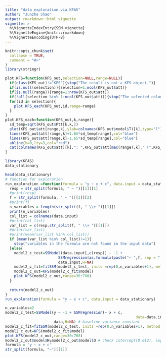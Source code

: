 ```yaml
---
title: "data exploration via KFAS"
author: "Junzhe Shao"
output: rmarkdown::html_vignette
vignette: >
  %\VignetteIndexEntry{SSM_vignette}
  %\VignetteEngine{knitr::rmarkdown}
  %\VignetteEncoding{UTF-8}
---
```


```r
knitr::opts_chunk$set(
  collapse = TRUE,
  comment = "#>"
)
library(stringr)
```

```r
plot.KFS=function(KFS_out,selection=NULL,range=NULL){
  if(class(KFS_out)!="KFS"){stop("The result is not a KFS object.")}
  if(is.null(selection)){selection=1:ncol(KFS_out$att)}
  if(is.null(range)){range=1:nrow(KFS_out$att)}
  if(!all(selection %in% 1:ncol(KFS_out$att))){stop("The selected column overflow the #variables")}
  for(id in selection){
    plot.KFS_each(KFS_out,id,range=range)
  }
}
plot.KFS_each=function(KFS_out,k,range){
  sd_temp=sqrt(KFS_out$Ptt[k,k,])
  plot(KFS_out$att[range,k],ylab=colnames(KFS_out$model$T)[k],type="l")
  lines(KFS_out$att[range,k]+1.65*sd_temp[range],col="blue")
  lines(KFS_out$att[range,k]-1.65*sd_temp[range],col="blue")
  abline(h=0,lty=3,col="red")
  cat(colnames(KFS_out$att)[k],": ",KFS_out$att[max(range),k]," (",KFS_out$att[max(range),k]-1.65*sd_temp[max(range)],",",KFS_out$att[max(range),k]+1.65*sd_temp[max(range)],").\n",sep="")
}
```


```r
library(KFAS)
data_stationary

head(data_stationary)
# function for exploration
run_exploration =function(formula = "y ~ x + c", data.input = data_stationary, method.input = "BFGS"){
  resp = str_split(formula, " ~ ")[[1]][1]
  #print(resp)
  f = str_split(formula, " ~ ")[[1]][2]
  #print(f)
  n_variables = length(str_split(f, " \\+ ")[[1]])
  print(n_variables)
  col_list = colnames(data.input)
  #print(col_list)
  var_list = c(resp,str_split(f, " \\+ ")[[1]])
  #print(var_list)
  #print(mean(var_list %in% col_list))
  if (mean(var_list %in% col_list)!=1){
    stop("variables in the formula are not found in the input data")
  }else{
    model2_c_test=SSModel(data.input[,c(resp)] ~ -1 + 
                        SSMregression(as.formula(paste("~ ",f, sep = " ")),data=data.input,Q=diag(rep(NA,n_variables))),
                        data.input,H=NA)
    model2_c_fit=fitSSM(model2_c_test, inits =rep(0,n_variables+1), method = method.input) # n_variables + one NA in H
    model2_c_out=KFS(model2_c_fit$model)
    plot.KFS(model2_c_out,range=30:708)
  }
  
  return(model2_c_out)
}
run_exploration(formula = "y ~ x + c", data.input = data_stationary)
```

```r
n_variables=2
model2_c_test=SSModel(y ~ -1 + SSMregression(~ x + c,
                                                           data=data.input,Q=diag(rep(NA,n_variables))),
                      data,H=NA) # baseline variance constant
model2_c_fit=fitSSM(model2_c_test, inits =rep(0,n_variables+1), method = method.input) # n_variables + one NA in H
model2_c_out=KFS(model2_c_fit$model)
plot.KFS(model2_c_out,range=30:708)
model2_c_out$model$H;model2_c_out$model$Q # check intercept(0.012), logit_TAM_phone_1(0.0005), keycontacts_text_outdegree_merged (0.002)
formula = "y ~ x + c"
str_split(formula, "~")[[1]]
```

